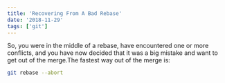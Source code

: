 ```yaml
---
title: 'Recovering From A Bad Rebase'
date: '2018-11-29'
tags: ['git']
---
```


So, you were in the middle of a rebase, have encountered one or more conflicts, and you have now decided that it was a big mistake and want to get out of the merge.The fastest way out of the merge is:

```sh
git rebase --abort
```
